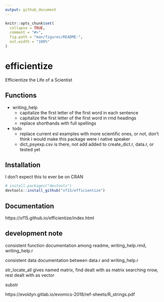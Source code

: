 ```yaml
---
output: github_document
---
```


<!-- README.md is generated from README.Rmd. Please edit that file -->

```r
knitr::opts_chunk$set(
  collapse = TRUE,
  comment = "#>",
  fig.path = "man/figures/README-",
  out.width = "100%"
)
```

# efficientize

<!-- badges: start -->
<!-- badges: end -->

Efficientize the Life of a Scientist



## Functions

* writing_help
  * capitalize the first letter of the first word in each sentence
  * capitalize the first letter of the first word in rmd headings
  * replace shorthands with full spellings
* todo 
  * replace current esl examples with more scientific ones, or not, don't think i would make this package were i native speaker 
  * dict_psyexp.csv is there, not add added to create_dict.r, data.r, or tested yet 
 
## Installation

I don't expect this to ever be on CRAN

```r
# install.packages("devtools")
devtools::install_github("xf15/efficientize")
```

## Documentation 

https://xf15.github.io/efficientize/index.html
<!-- ## Example -->

<!-- This is a basic example which shows you how to solve a common problem: -->

<!-- ```{r example} -->
<!-- library(efficientize) -->
<!-- ## basic example code -->
<!-- ``` -->

<!-- What is special about using `README.Rmd` instead of just `README.md`? You can include R chunks like so: -->

<!-- ```{r cars} -->
<!-- summary(cars) -->
<!-- ``` -->

<!-- You'll still need to render `README.Rmd` regularly, to keep `README.md` up-to-date. `devtools::build_readme()` is handy for this. You could also use GitHub Actions to re-render `README.Rmd` every time you push. An example workflow can be found here: <https://github.com/r-lib/actions/tree/master/examples>. -->

<!-- You can also embed plots, for example: -->

<!-- ```{r pressure, echo = FALSE} -->
<!-- plot(pressure) -->
<!-- ``` -->

<!-- In that case, don't forget to commit and push the resulting figure files, so they display on GitHub and CRAN. -->

## development note 

consistent function documentation among readme, writing_help.rmd, writing_help.r 

consistent data documentation between data.r and writing_help.r 

str_locate_all gives named matrix, find dealt with as matrix searching nrow, rest dealt with as vector 

substr 

https://evoldyn.gitlab.io/evomics-2018/ref-sheets/R_strings.pdf
